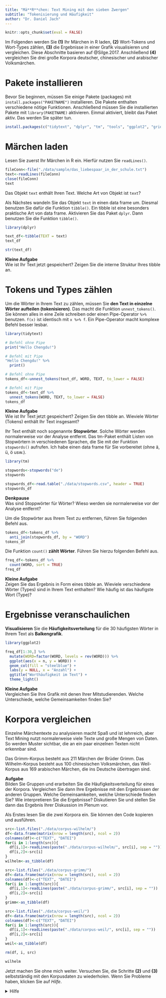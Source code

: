 ```yaml
---
title: "Mä**R**chen: Text Mining mit den sieben Zwergen"
subtitle: "Tokenisierung und Häufigkeit"
author: "Dr. Daniel Jach"
---
```


```r
knitr::opts_chunk$set(eval = FALSE)
```

Im Folgenden werden Sie **(1)** Ihr Märchen in R laden, **(2)** Wort-Tokens und Wort-Types zählen, **(3)** die Ergebnisse in einer Grafik visualisieren und vergleichen. Diese Abschnitte basieren auf @Silge.2017. Anschließend **(4)** vergleichen Sie drei große Korpora deutscher, chinesischer und arabischer Volksmärchen. 

# Pakete installieren

Bevor Sie beginnen, müssen Sie einige Pakete (packages) mit `install.packages("PAKETNAME")` installieren. Die Pakete enthalten verschiedene nötige Funktionen. Anschließend müssen Sie die installierten Pakete  mit `library(PAKETNAME)` aktivieren. Einmal aktiviert, bleibt das Paket aktiv. Das werden Sie später tun. 

```r
install.packages(c("tidytext", "dplyr", "tm", "tools", "ggplot2", "gridExtra"), dependencies = TRUE)
```

# Märchen laden

Lesen Sie zuerst Ihr Märchen in R ein. Hierfür nutzen Sie `readLines()`.

```r
fileConn<-file("./data/sample/das_liebespaar_in_der_schule.txt")
text<-readLines(fileConn)
close(fileConn)
text
```

Das Objekt `text` enthält Ihren Text. Welche Art von Objekt ist `text`? 

Als Nächstes wandeln Sie das Objekt `text` in einen data frame um. Diesmal benutzen Sie dafür die Funktion `tibble()`. Ein tibble ist eine besonders praktische Art von data frame. Aktivieren Sie das Paket `dplyr`. Dann benutzen Sie die Funktion `tibble()`.

```r
library(dplyr)

text_df<-tibble(TEXT = text)
text_df

str(text_df)
```

<div class='think'>
**Kleine Aufgabe**  
Wie ist Ihr Text jetzt gespeichert? Zeigen Sie die interne Struktur Ihres tibble an. 
</div>

# Tokens und Types zählen

Um die Wörter in Ihrem Text zu zählen, müssen Sie **den Text in einzelne Wörter aufteilen (tokenisieren)**. Das macht die Funktion `unnest_tokens()`. Sie können alles in eine Zeile schreiben oder einen Pipe-Operator `%>%` benutzen. `f(x)` ist identisch mit `x %>% f`. Ein Pipe-Operator macht komplexe Befehl besser lesbar.

```r
library(tidytext)

# Befehl ohne Pipe
print("Hello Chengdu!")

# Befehl mit Pipe
"Hello Chengdu!" %>%
  print()

# Befehl ohne Pipe
tokens_df<-unnest_tokens(text_df, WORD, TEXT, to_lower = FALSE)

# Befehl mit Pipe
tokens_df<-text_df %>%
  unnest_tokens(WORD, TEXT, to_lower = FALSE)
tokens_df
```

<div class='think'>
**Kleine Aufgabe**  
Wie ist Ihr Text jetzt gespeichert? Zeigen Sie den tibble an. Wieviele Wörter (Tokens) enthält Ihr Text insgesamt? 
</div>

Ihr Text enthält noch sogenannte **Stopwörter**. Solche Wörter werden normalerweise vor der Analyse entfernt. Das tm-Paket enthält Listen von Stopwörtern in verschiedenen Sprachen, die Sie mit der Funktion `stopwords()` aufrufen. Ich habe einen data frame für Sie vorbereitet (ohne ä, ü, ö usw.). 

```r
library(tm)

stopwords<-stopwords("de")
stopwords

stopwords_df<-read.table("./data/stopwords.csv", header = TRUE)
stopwords_df
```

<div class='think'>
**Denkpause**  
Was sind Stoppwörter für Wörter? Wieso werden sie normalerweise vor der Analyse entfernt?
</div>

Um die Stopwörter aus Ihrem Text zu entfernen, führen Sie folgenden Befehl aus. 

```r
tokens_df<-tokens_df %>%
  anti_join(stopwords_df, by = "WORD")
tokens_df
```

Die Funktion `count()` **zählt Wörter**. Führen Sie hierzu folgenden Befehl aus. 

```r
freq_df<-tokens_df %>%
  count(WORD, sort = TRUE)
freq_df
```

<div class='think'>
**Kleine Aufgabe**  
Zeigen Sie das Ergebnis in Form eines tibble an. Wieviele verschiedene Wörter (Types) sind in Ihrem Text enthalten? Wie häufig ist das häufigste Wort (Type)? 
</div>

# Ergebnisse veranschaulichen

**Visualisieren** Sie die **Häufigkeitsverteilung** für die 30 häufigsten Wörter in Ihrem Text als **Balkengrafik**. 

```r
library(ggplot2)

freq_df[1:30,] %>%
  mutate(WORD=factor(WORD, levels = rev(WORD))) %>%
  ggplot(aes(x = n, y = WORD)) + 
  geom_col(fill = "steelblue") + 
  labs(y = NULL, x = "Anzahl") + 
  ggtitle("Worthäufigkeit im Text") +
  theme_light()
```

<div class='think'>
**Kleine Aufgabe**  
Vergleichen Sie Ihre Grafik mit denen Ihrer Mitstudierenden. Welche Unterschiede, welche Gemeinsamkeiten finden Sie? 
</div>

# Korpora vergleichen

Einzelne Märchentexte zu analysieren macht Spaß und ist lehrreich, aber Text Mining nutzt normalerweise viele Texte und große Mengen von Daten. So werden Muster sichtbar, die an ein paar einzelnen Texten nicht erkennbar sind. 

Das Grimm-Korpus besteht aus 211 Märchen der Brüder Grimm. Das Wilhelm-Korpus besteht aus 100 chinesischen Volksmärchen, das Weil-Korpus aus 169 arabischen Märchen, die ins Deutsche übertragen sind. 

<div class='think'>
**Aufgabe**  
Bilden Sie Gruppen und erarbeiten Sie die Häufigkeitsverteilung für eines der Korpora. Vergleichen Sie dann Ihre Ergebnisse mit den Ergebnissen der anderen Gruppen. Welche Gemeinsamkeiten, welche Unterschiede finden Sie? Wie interpretieren Sie die Ergebnisse? Diskutieren Sie und stellen Sie dann das Ergebnis Ihrer Diskussion im Plenum vor.
</div>

Als Erstes lesen Sie die zwei Korpora ein. Sie können den Code kopieren und ausführen. 

```r
src<-list.files("./data/corpus-wilhelm/")
df<-data.frame(matrix(nrow = length(src), ncol = 2))
colnames(df)<-c("TEXT", "DATEI")
for(i in 1:length(src)){
  df[i,1]<-readLines(paste("./data/corpus-wilhelm/", src[i], sep = ""))
  df[i,2]<-src[i]
}
wilhelm<-as_tibble(df)

src<-list.files("./data/corpus-grimm/")
df<-data.frame(matrix(nrow = length(src), ncol = 2))
colnames(df)<-c("TEXT", "DATEI")
for(i in 1:length(src)){
  df[i,1]<-readLines(paste("./data/corpus-grimm/", src[i], sep = ""))
  df[i,2]<-src[i]
}
grimm<-as_tibble(df)

src<-list.files("./data/corpus-weil/")
df<-data.frame(matrix(nrow = length(src), ncol = 2))
colnames(df)<-c("TEXT", "DATEI")
for(i in 1:length(src)){
  df[i,1]<-readLines(paste("./data/corpus-weil/", src[i], sep = ""))
  df[i,2]<-src[i]
}
weil<-as_tibble(df)

rm(df, i, src)

wilhelm
```

Jetzt machen Sie ohne mich weiter. Versuchen Sie, die Schritte **(2)** und **(3)** selbstständig mit den Korpusdaten zu wiederholen. Wenn Sie Probleme haben, klicken Sie auf *Hilfe*.

<details><summary>Hilfe</summary>

```r
wilhelm_tok<-wilhelm %>%
  unnest_tokens(WORD, TEXT, to_lower = FALSE)
grimm_tok<-grimm %>%
  unnest_tokens(WORD, TEXT, to_lower = FALSE)
weil_tok<-weil %>%
  unnest_tokens(WORD, TEXT, to_lower = FALSE)

stopwords_df<-read.table("./data/stopwords.csv", header = TRUE)

grimm_tok<-anti_join(grimm_tok, stopwords_df)
wilhelm_tok<-anti_join(wilhelm_tok, stopwords_df)
weil_tok<-anti_join(weil_tok, stopwords_df)



grimm_freq<-grimm_tok %>%
  count(WORD, sort = TRUE)
wilhelm_freq<-wilhelm_tok %>%
  count(WORD, sort = TRUE)
weil_freq<-weil_tok %>%
  count(WORD, sort = TRUE)

grimm_plot<-grimm_freq[1:20,] %>%
  mutate(WORD=factor(WORD, levels = rev(WORD))) %>%
  ggplot(aes(x = n, y = WORD)) + 
  geom_col(fill = "steelblue") + 
  labs(y = NULL, x = "Anzahl") + 
  theme_light() +
  ggtitle("Deutsch")

wilhelm_plot<-wilhelm_freq[1:20,] %>%
  mutate(WORD=factor(WORD, levels = rev(WORD))) %>%
  ggplot(aes(x = n, y = WORD)) + 
  geom_col(fill = "steelblue") + 
  labs(y = NULL, x = "Anzahl") + 
  theme_light() +
  ggtitle("Chinesisch")

weil_plot<-weil_freq[1:20,] %>%
  mutate(WORD=factor(WORD, levels = rev(WORD))) %>%
  ggplot(aes(x = n, y = WORD)) + 
  geom_col(fill = "steelblue") + 
  labs(y = NULL, x = "Anzahl") + 
  theme_light() +
  ggtitle("Arabisch") +
  theme(axis.text.x = element_text(angle = 20, vjust = 0.5, hjust=1))

library(gridExtra)
grid.arrange(grimm_plot, wilhelm_plot, weil_plot, nrow = 1)
```
</details>